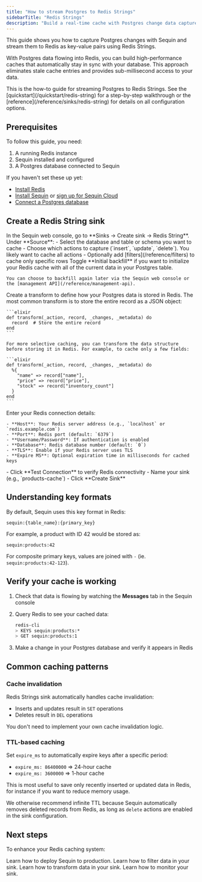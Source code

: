 ```yaml
---
title: "How to stream Postgres to Redis Strings"
sidebarTitle: "Redis Strings"
description: "Build a real-time cache with Postgres change data capture (CDC) and Redis Strings. Learn to keep your Redis cache in sync with your database."
---
```


This guide shows you how to capture Postgres changes with Sequin and stream them to Redis as key-value pairs using Redis Strings.

With Postgres data flowing into Redis, you can build high-performance caches that automatically stay in sync with your database. This approach eliminates stale cache entries and provides sub-millisecond access to your data.

<Tip>
  This is the how-to guide for streaming Postgres to Redis Strings. See the [quickstart](/quickstart/redis-string) for a step-by-step walkthrough or the [reference](/reference/sinks/redis-string) for details on all configuration options.
</Tip>

## Prerequisites

To follow this guide, you need:

1. A running Redis instance
2. Sequin installed and configured
3. A Postgres database connected to Sequin

If you haven't set these up yet:

- [Install Redis](https://redis.io/docs/getting-started/)
- [Install Sequin](/running-sequin) or [sign up for Sequin Cloud](https://console.sequinstream.com)
- [Connect a Postgres database](/connect-postgres)

## Create a Redis String sink

<Steps>
  <Step title="Navigate to Sinks">
    In the Sequin web console, go to **Sinks → Create sink → Redis String**.
  </Step>

  <Step title="Configure the source">
    Under **Source**:
    - Select the database and table or schema you want to cache
    - Choose which actions to capture (`insert`, `update`, `delete`). You likely want to cache all actions
    - Optionally add [filters](/reference/filters) to cache only specific rows
  </Step>

  <Step title="Set up initial backfill">
    Toggle **Initial backfill** if you want to initialize your Redis cache with all of the current data in your Postgres table.

    You can choose to backfill again later via the Sequin web console or the [management API](/reference/management-api).
  </Step>

  <Step title="Create a transform">
    Create a transform to define how your Postgres data is stored in Redis. The most common transform is to store the entire record as a JSON object:

    ```elixir
    def transform(_action, record, _changes, _metadata) do
      record  # Store the entire record
    end
    ```

    For more selective caching, you can transform the data structure before storing it in Redis. For example, to cache only a few fields:

    ```elixir
    def transform(_action, record, _changes, _metadata) do
      %{
        "name" => record["name"],
        "price" => record["price"],
        "stock" => record["inventory_count"]
      }
    end
    ```
  </Step>

  <Step title="Configure Redis connection">
    Enter your Redis connection details:

    - **Host**: Your Redis server address (e.g., `localhost` or `redis.example.com`)
    - **Port**: Redis port (default: `6379`)
    - **Username/Password**: If authentication is enabled
    - **Database**: Redis database number (default: `0`)
    - **TLS**: Enable if your Redis server uses TLS
    - **Expire MS**: Optional expiration time in milliseconds for cached keys
  </Step>

  <Step title="Test and create the sink">
    - Click **Test Connection** to verify Redis connectivity
    - Name your sink (e.g., `products-cache`)
    - Click **Create Sink**
  </Step>
</Steps>

## Understanding key formats

By default, Sequin uses this key format in Redis:

```
sequin:{table_name}:{primary_key}
```

For example, a product with ID 42 would be stored as:

```
sequin:products:42
```

For composite primary keys, values are joined with `-` (ie. `sequin:products:42-123`).

## Verify your cache is working

1. Check that data is flowing by watching the **Messages** tab in the Sequin console
2. Query Redis to see your cached data:

   ```bash
   redis-cli
   > KEYS sequin:products:*
   > GET sequin:products:1
   ```

3. Make a change in your Postgres database and verify it appears in Redis

## Common caching patterns

### Cache invalidation

Redis Strings sink automatically handles cache invalidation:
- Inserts and updates result in `SET` operations
- Deletes result in `DEL` operations

You don't need to implement your own cache invalidation logic.

### TTL-based caching

Set `expire_ms` to automatically expire keys after a specific period:

- `expire_ms: 86400000` => 24-hour cache
- `expire_ms: 3600000` => 1-hour cache

This is most useful to save only recently inserted or updated data in Redis, for instance if you want to reduce memory usage.

We otherwise recommend infinite TTL because Sequin automatically removes deleted records from Redis, as long as `delete` actions are enabled in the sink configuration.

## Next steps

To enhance your Redis caching system:

<CardGroup cols={2}>
  <Card title="Deploy to production" icon="database" href="/how-to/deploy-to-production">
    Learn how to deploy Sequin to production.
  </Card>
  <Card title="Filter data" icon="database" href="/reference/filters">
    Learn how to filter data in your sink.
  </Card>
  <Card title="Transform data" icon="database" href="/reference/transforms">
    Learn how to transform data in your sink.
  </Card>
  <Card title="Monitor your sink" icon="database" href="/reference/metrics">
    Learn how to monitor your sink.
  </Card>
</CardGroup>
